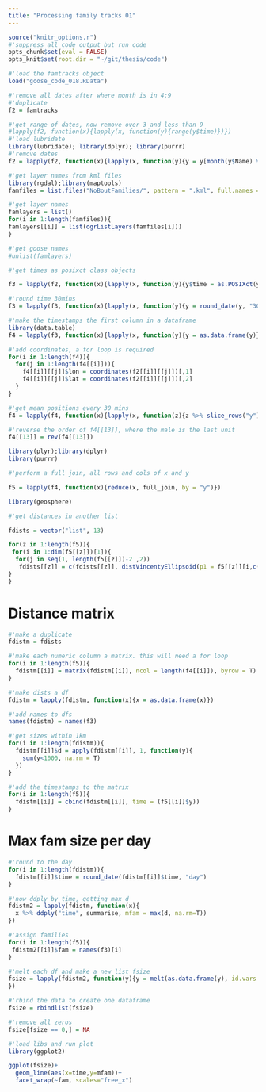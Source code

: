 ```yaml
---
title: "Processing family tracks 01"
---
```

  
```r
source("knitr_options.r")
#'suppress all code output but run code
opts_chunk$set(eval = FALSE)
opts_knit$set(root.dir = "~/git/thesis/code")
```

```r
#'load the famtracks object
load("goose_code_018.RData")
```

```r
#'remove all dates after where month is in 4:9
#'duplicate
f2 = famtracks

#'get range of dates, now remove over 3 and less than 9
#lapply(f2, function(x){lapply(x, function(y){range(y$time)})})
#'load lubridate
library(lubridate); library(dplyr); library(purrr)
#'remove dates
f2 = lapply(f2, function(x){lapply(x, function(y){y = y[month(y$Name) %in% c(1:3, 9:12),]})})
```

```r
#'get layer names from kml files
library(rgdal);library(maptools)
famfiles = list.files("NoBoutFamilies/", pattern = ".kml", full.names = T)

#'get layer names
famlayers = list()
for(i in 1:length(famfiles)){
famlayers[[i]] = list(ogrListLayers(famfiles[i]))
}

#'get goose names
#unlist(famlayers)
```

```r
#'get times as posixct class objects

f3 = lapply(f2, function(x){lapply(x, function(y){y$time = as.POSIXct(y$Name)})})

#'round time 30mins
f3 = lapply(f3, function(x){lapply(x, function(y){y = round_date(y, "30 minute")})})
```

```r
#'make the timestamps the first column in a dataframe
library(data.table)
f4 = lapply(f3, function(x){lapply(x, function(y){y = as.data.frame(y)})})

#'add coordinates, a for loop is required
for(i in 1:length(f4)){
  for(j in 1:length(f4[[i]])){
    f4[[i]][[j]]$lon = coordinates(f2[[i]][[j]])[,1]
    f4[[i]][[j]]$lat = coordinates(f2[[i]][[j]])[,2]
  }
}

#'get mean positions every 30 mins
f4 = lapply(f4, function(x){lapply(x, function(z){z %>% slice_rows("y") %>% dmap(mean)})})
```

```r
#'reverse the order of f4[[13]], where the male is the last unit
f4[[13]] = rev(f4[[13]])
```

```r
library(plyr);library(dplyr)
library(purrr)

#'perform a full join, all rows and cols of x and y

f5 = lapply(f4, function(x){reduce(x, full_join, by = "y")})
```


```r
library(geosphere)

#'get distances in another list

fdists = vector("list", 13)

for(z in 1:length(f5)){
 for(i in 1:dim(f5[[z]])[1]){
  for(j in seq(1, length(f5[[z]])-2 ,2))
   fdists[[z]] = c(fdists[[z]], distVincentyEllipsoid(p1 = f5[[z]][i,c(2,3)], p2 = f5[[z]][i,c(j+1,j+2)]))
}
}
```

# Distance matrix

```r
#'make a duplicate
fdistm = fdists

#'make each numeric column a matrix. this will need a for loop
for(i in 1:length(f5)){
  fdistm[[i]] = matrix(fdistm[[i]], ncol = length(f4[[i]]), byrow = T)
}
```

```r
#'make dists a df
fdistm = lapply(fdistm, function(x){x = as.data.frame(x)})

#'add names to dfs
names(fdistm) = names(f3)
```

```r
#'get sizes within 1km
for(i in 1:length(fdistm)){
  fdistm[[i]]$d = apply(fdistm[[i]], 1, function(y){
    sum(y<1000, na.rm = T)
  })
}
```

```r
#'add the timestamps to the matrix
for(i in 1:length(f5)){
  fdistm[[i]] = cbind(fdistm[[i]], time = (f5[[i]]$y))
}

```

# Max fam size per day

```r
#'round to the day
for(i in 1:length(fdistm)){
  fdistm[[i]]$time = round_date(fdistm[[i]]$time, "day")
}

#'now ddply by time, getting max d
fdistm2 = lapply(fdistm, function(x){
  x %>% ddply("time", summarise, mfam = max(d, na.rm=T))
})

#'assign families
for(i in 1:length(f5)){
 fdistm2[[i]]$fam = names(f3)[i]
}

#'melt each df and make a new list fsize
fsize = lapply(fdistm2, function(y){y = melt(as.data.frame(y), id.vars = c("fam","time","mfam"))
})
```

```r
#'rbind the data to create one dataframe
fsize = rbindlist(fsize)

#'remove all zeros
fsize[fsize == 0,] = NA
```

```r
#'load libs and run plot
library(ggplot2)

ggplot(fsize)+
  geom_line(aes(x=time,y=mfam))+
  facet_wrap(~fam, scales="free_x")
```


